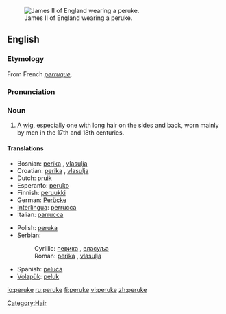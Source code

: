[[Image:James_II_of_England.jpg|thumb|right|James II of England wearing a peruke.]]
==English==

===Etymology===
From French ''[[perruque]]''.

===Pronunciation===
{{IPA|/pəˈru:k/}}

===Noun===
{{en-noun}}

# A [[wig]], especially one with long hair on the sides and back, worn mainly by men in the 17th and 18th centuries.

====Translations====
{{top}}
*Bosnian: [[perika]] {{f}}, [[vlasulja]] {{f}}
*Croatian: [[perika]] {{f}}, [[vlasulja]] {{f}}
*Dutch: [[pruik]]
*Esperanto: [[peruko]]
*Finnish: [[peruukki]]
*German: [[Perücke]] {{f}}
*[[Interlingua]]: [[perrucca]]
*Italian: [[parrucca]]
{{mid}}
*Polish: [[peruka]]
*Serbian:
*:Cyrillic: [[перика]] {{f}}, [[власуља]] {{f}}
*:Roman: [[perika]] {{f}}, [[vlasulja]] {{f}}
*Spanish: [[peluca]]
*[[Volapük]]: [[peluk]]
{{bottom}}

[[Category:Hair]]

[[io:peruke]]
[[ru:peruke]]
[[fi:peruke]]
[[vi:peruke]]
[[zh:peruke]]